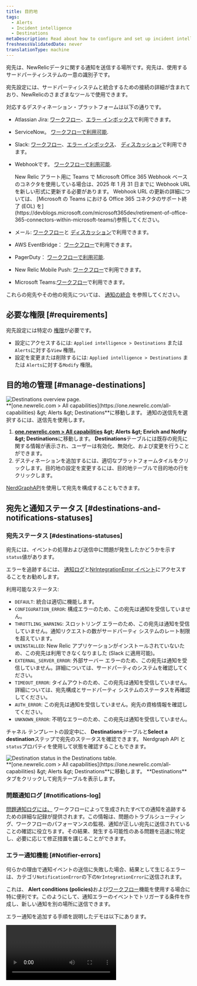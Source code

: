 ```yaml
---
title: 目的地
tags:
  - Alerts
  - Incident intelligence
  - Destinations
metaDescription: Read about how to configure and set up incident intelligence destinations.
freshnessValidatedDate: never
translationType: machine
---
```


宛先は、NewRelicデータに関する通知を送信する場所です。宛先は、使用するサードパーティシステムの一意の識別子です。

宛先設定には、サードパーティシステムと統合するための接続の詳細が含まれており、NewRelicのさまざまなツールで使用できます。

対応するデスティネーション・プラットフォームは以下の通りです。

* Atlassian Jira: [ワークフロー](/docs/alerts-applied-intelligence/applied-intelligence/incident-workflows/incident-workflows/)、[エラー インボックス](/docs/errors-inbox/)で利用できます。

* ServiceNow。 [ワークフローで利用可能](/docs/alerts-applied-intelligence/applied-intelligence/incident-workflows/incident-workflows/).

* Slack: [ワークフロー](/docs/alerts-applied-intelligence/applied-intelligence/incident-workflows/incident-workflows/)、[エラー インボックス](/docs/errors-inbox/)、 [ディスカッション](/docs/new-relic-solutions/new-relic-one/ui-data/collaborate/collaboration-slack-integration/)で利用できます。

* Webhookです。 [ワークフローで利用可能](/docs/alerts-applied-intelligence/applied-intelligence/incident-workflows/incident-workflows/).

  <Callout variant="important">
    New Relic アラート用に Teams で Microsoft Office 365 Webhook ベースのコネクタを使用している場合は、2025 年 1 月 31 日までに Webhook URL を新しい形式に更新する必要があります。 Webhook URL の更新の詳細については、 [Microsoft の Teams における Office 365 コネクタのサポート終了 (EOL) を](https://devblogs.microsoft.com/microsoft365dev/retirement-of-office-365-connectors-within-microsoft-teams/)参照してください。
  </Callout>

* メール: [ワークフロー](/docs/alerts-applied-intelligence/applied-intelligence/incident-workflows/incident-workflows/)と [ディスカッション](/docs/new-relic-solutions/new-relic-one/ui-data/collaborate/collaborate-with-teammates/)で利用できます。

* AWS EventBridge： [ワークフロー](/docs/alerts-applied-intelligence/applied-intelligence/incident-workflows/incident-workflows/)で利用できます。

* PagerDuty： [ワークフローで利用可能](/docs/alerts-applied-intelligence/applied-intelligence/incident-workflows/incident-workflows/).

* New Relic Mobile Push: [ワークフロー](/docs/alerts-applied-intelligence/applied-intelligence/incident-workflows/incident-workflows/)で利用できます。

* Microsoft Teams:[ワークフロー](/docs/alerts/get-notified/microsoft-teams-integrations/)で利用できます。

これらの宛先やその他の宛先については、 [通知の統合](/docs/alerts-applied-intelligence/notifications/notification-integrations) を参照してください。

## 必要な権限 [#requirements]

宛先設定には特定の [権限](/docs/accounts/accounts-billing/new-relic-one-user-management/user-permissions)が必要です。

* 設定にアクセスするには: `Applied intelligence > Destinations` または `Alerts`に対する`View` 権限。
* 設定を変更または削除するには: `Applied intelligence > Destinations` または `Alerts`に対する`Modify` 権限。

## 目的地の管理 [#manage-destinations]

<img title="Destinations overview page" alt="Destinations overview page." src="/images/accounts_screenshot-full_destinations-overview.webp" />

<figcaption>
  <DNT>**[one.newrelic.com &gt; All capabilities](https://one.newrelic.com/all-capabilities) &amp;gt; Alerts &amp;gt; Destinations**</DNT>に移動します。 通知の送信先を選択するには、送信先を使用します。
</figcaption>

1. <DNT>**[one.newrelic.com &gt; All capabilities](https://one.newrelic.com/all-capabilities) &amp;gt; Alerts &amp;gt; Enrich and Notify &amp;gt; Destinations**</DNT>に移動します。 <DNT>**Destinations**</DNT>テーブルには既存の宛先に関する情報が表示され、ユーザーは有効化、無効化、および変更を行うことができます。
2. デスティネーションを追加するには、適切なプラットフォームタイルをクリックします。目的地の設定を変更するには、目的地テーブルで目的地の行をクリックします。

[NerdGraphAPI](/docs/apis/nerdgraph/examples/nerdgraph-api-notifications-destinations)を使用して宛先を構成することもできます。

## 宛先と通知ステータス [#destinations-and-notifications-statuses]

### 宛先ステータス [#destinations-statuses]

宛先には、イベントの処理および送信中に問題が発生したかどうかを示す`status`値があります。

エラーを追跡するには、 [通知ログ](/docs/alerts-applied-intelligence/notifications/notification-integrations/#notifications-log)と[NrIntegrationError イベント](/docs/data-apis/ingest-apis/metric-api/troubleshoot-nrintegrationerror-events/#error-details)にアクセスすることをお勧めします。

利用可能なステータス:

* `DEFAULT`: 統合は適切に機能します。
* `CONFIGURATION_ERROR`: 構成エラーのため、この宛先は通知を受信していません。
* `THROTTLING_WARNING`: スロットリング エラーのため、この宛先は通知を受信していません。通知リクエストの数がサードパーティ システムのレート制限を超えています。
* `UNINSTALLED`: New Relic アプリケーションがインストールされていないため、この宛先は利用できなくなりました (Slack に適用可能)。
* `EXTERNAL_SERVER_ERROR`: 外部サーバー エラーのため、この宛先は通知を受信していません。詳細については、サードパーティのシステムを確認してください。
* `TIMEOUT_ERROR`: タイムアウトのため、この宛先は通知を受信していません。詳細については、宛先構成とサードパーティ システムのステータスを再確認してください。
* `AUTH_ERROR`: この宛先は通知を受信していません。宛先の資格情報を確認してください。
* `UNKNOWN_ERROR`: 不明なエラーのため、この宛先は通知を受信していません。

チャネル テンプレートの設定中に、 <DNT>**Destinations**</DNT>テーブルと<DNT>**Select a destination**</DNT>ステップで宛先のステータスを確認できます。 Nerdgraph API と`status`プロパティを使用して状態を確認することもできます。

<img title="Destination status in the Destinations table." alt="Destination status in the Destinations table." src="/images/accounts_screenshot-full_destinations-status.webp" />

<figcaption>
  <DNT>**[one.newrelic.com &gt; All capabilities](https://one.newrelic.com/all-capabilities) &amp;gt; Alerts &amp;gt; Destinations**</DNT>に移動します。 <DNT>**Destinations**</DNT>タブをクリックして宛先テーブルを表示します。
</figcaption>

### 問題通知ログ [#notifications-log]

[問題通知ログには、](/docs/alerts-applied-intelligence/applied-intelligence/incident-workflows/incident-workflows/#issue-notification-log) ワークフローによって生成されたすべての通知を追跡するための詳細な記録が提供されます。この情報は、問題のトラブルシューティング、ワークフローのパフォーマンスの監視、通知が正しい宛先に送信されていることの確認に役立ちます。その結果、発生する可能性のある問題を迅速に特定し、必要に応じて修正措置を講じることができます。

### エラー通知機能 [#Notifier-errors]

何らかの理由で通知イベントの送信に失敗した場合、結果として生じるエラーは、カテゴリ`NotificationError`の下の`NrIntegrationError`に送信されます。

これは、 <DNT>**Alert conditions (policies)**</DNT>および[ワークフロー](/docs/alerts-applied-intelligence/applied-intelligence/incident-workflows/incident-workflows/)機能を使用する場合に特に便利です。このようにして、通知エラーのイベントでトリガーする条件を作成し、新しい通知を別の場所に送信できます。

エラー通知を追加する手順を説明したデモは以下にあります。

<Video type="wistia" id="b89ctyjolq" />

条件例

```sql
SELECT count(*)
FROM NrIntegrationError
WHERE category = 'NotificationError'
```

そして、この条件をワークフロー設定のクエリビルダで使用し、イベントテンプレートを定義することもできます。

### スヌーズされた目的地 [#Snoozed-destination]

スヌーズ: 障害のある宛先でのエラー ノイズを最小限に抑えるために、宛先を「スヌーズ」します。特定の宛先への通知送信が 2 時間以内に失敗した場合、その宛先は数分間「スヌーズ」されます。この期間中、その宛先に通知は送信されません。